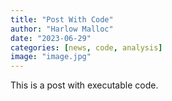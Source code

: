 ```yaml
---
title: "Post With Code"
author: "Harlow Malloc"
date: "2023-06-29"
categories: [news, code, analysis]
image: "image.jpg"
---
```


This is a post with executable code.
